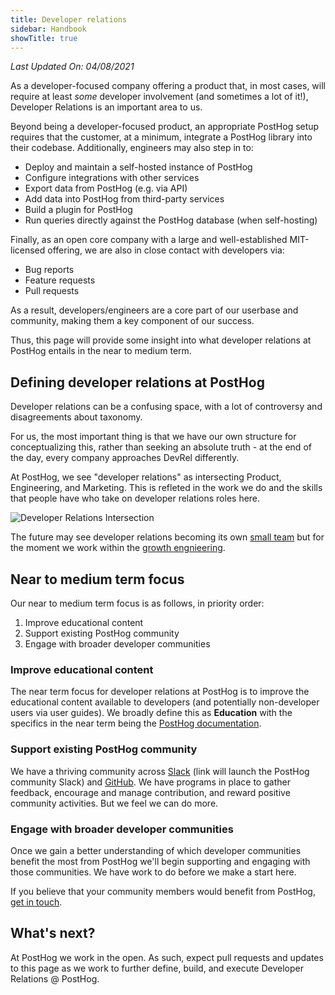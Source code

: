 ```yaml
---
title: Developer relations
sidebar: Handbook
showTitle: true
---
```


*Last Updated On: 04/08/2021*

As a developer-focused company offering a product that, in most cases, will require at least *some* developer involvement (and sometimes a lot of it!), Developer Relations is an important area to us.

Beyond being a developer-focused product, an appropriate PostHog setup requires that the customer, at a minimum, integrate a PostHog library into their codebase. Additionally, engineers may also step in to:

- Deploy and maintain a self-hosted instance of PostHog
- Configure integrations with other services
- Export data from PostHog (e.g. via API)
- Add data into PostHog from third-party services
- Build a plugin for PostHog
- Run queries directly against the PostHog database (when self-hosting)

Finally, as an open core company with a large and well-established MIT-licensed offering, we are also in close contact with developers via:

- Bug reports
- Feature requests
- Pull requests

As a result, developers/engineers are a core part of our userbase and community, making them a key component of our success. 

Thus, this page will provide some insight into what developer relations at PostHog entails in the near to medium term.

## Defining developer relations at PostHog

Developer relations can be a confusing space, with a lot of controversy and disagreements about taxonomy.

For us, the most important thing is that we have our own structure for conceptualizing this, rather than seeking an absolute truth - at the end of the day, every company approaches DevRel differently.

At PostHog, we see "developer relations" as intersecting Product, Engineering, and Marketing. This is refleted in the work we do and the skills that people have who take on developer relations roles here.

![Developer Relations Intersection](../../../images/handbook/devrel-intersection.png)

The future may see developer relations becoming its own [small team](/handbook/people/team-structure/why-small-teams) but for the moment we work within the [growth engnieering](https://posthog.com/handbook/people/team-structure/growth-engineering).

## Near to medium term focus

Our near to medium term focus is as follows, in priority order:

1. Improve educational content
2. Support existing PostHog community
3. Engage with broader developer communities

### Improve educational content 

The near term focus for developer relations at PostHog is to improve the educational content available to developers (and potentially non-developer users via user guides). We broadly define this as **Education** with the specifics in the near term being the [PostHog documentation](/docs).

### Support existing PostHog community

We have a thriving community across [Slack](https://posthog.com/slack) (link will launch the PostHog community Slack) and [GitHub](https://github.com/posthog). We have programs in place to gather feedback, encourage and manage contribution, and reward positive community activities. But we feel we can do more.

### Engage with broader developer communities

Once we gain a better understanding of which developer communities benefit the most from PostHog we'll begin supporting and engaging with those communities. We have work to do before we make a start here.

If you believe that your community members would benefit from PostHog, [get in touch](mailto:hey@posthog.com).

## What's next?

At PostHog we work in the open. As such, expect pull requests and updates to this page as we work to further define, build, and execute Developer Relations @ PostHog.